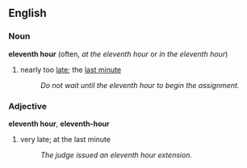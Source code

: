 ==English==
===Noun===
'''eleventh hour''' (often, ''at the eleventh hour'' or ''in the eleventh hour'')
#{{idiom}} nearly too [[late]]; the [[last minute]]
#:''Do not wait until the eleventh hour to begin the assignment.''

===Adjective===
'''eleventh hour''', '''eleventh-hour'''
# very late; at the last minute
#:''The judge issued an eleventh hour extension.''